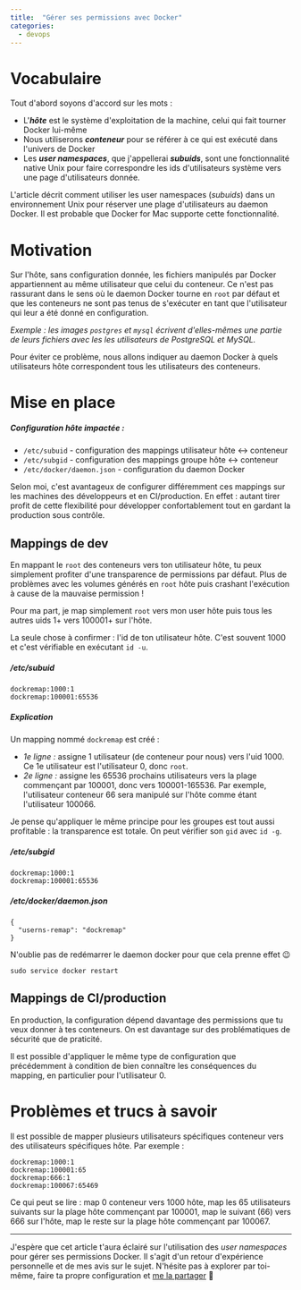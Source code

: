 ```yaml
---
title:  "Gérer ses permissions avec Docker"
categories:
  - devops
---
```


<Toc lang={lang} toc={toc} />

# Vocabulaire

Tout d'abord soyons d'accord sur les mots :
- L'**_hôte_** est le système d'exploitation de la machine, celui qui fait tourner Docker lui-même
- Nous utiliserons **_conteneur_** pour se référer à ce qui est exécuté dans l'univers de Docker
- Les **_user namespaces_**, que j'appellerai **_subuids_**, sont une fonctionnalité native Unix pour faire correspondre les ids d'utilisateurs système vers une page d'utilisateurs donnée.

L'article décrit comment utiliser les user namespaces (_subuids_) dans un environnement Unix pour réserver une plage d'utilisateurs au daemon Docker. Il est probable que Docker for Mac supporte cette fonctionnalité.


# Motivation

Sur l'hôte, sans configuration donnée, les fichiers manipulés par Docker appartiennent au même utilisateur que celui du conteneur. Ce n'est pas rassurant dans le sens où le daemon Docker tourne en `root` par défaut et que les conteneurs ne sont pas tenus de s'exécuter en tant que l'utilisateur qui leur a été donné en configuration.

_Exemple : les images `postgres` et `mysql` écrivent d'elles-mêmes une partie de leurs fichiers avec les les utilisateurs de PostgreSQL et MySQL._

Pour éviter ce problème, nous allons indiquer au daemon Docker à quels utilisateurs hôte correspondent tous les utilisateurs des conteneurs.


# Mise en place

<h5>Configuration hôte impactée :</h5>

- `/etc/subuid` - configuration des mappings utilisateur hôte &lt;-&gt; conteneur
- `/etc/subgid` - configuration des mappings groupe hôte &lt;-&gt; conteneur
- `/etc/docker/daemon.json` - configuration du daemon Docker

Selon moi, c'est avantageux de configurer différemment ces mappings sur les machines des développeurs et en CI/production. En effet : autant tirer profit de cette flexibilité pour développer confortablement tout en gardant la production sous contrôle.

## Mappings de dev

En mappant le `root` des conteneurs vers ton utilisateur hôte, tu peux simplement profiter d'une transparence de permissions par défaut. Plus de problèmes avec les volumes générés en `root` hôte puis crashant l'exécution à cause de la mauvaise permission !

Pour ma part, je map simplement `root` vers mon user hôte puis tous les autres uids 1+ vers 100001+ sur l'hôte.

La seule chose à confirmer : l'id de ton utilisateur hôte. C'est souvent 1000 et c'est vérifiable en exécutant `id -u`.

<h5>/etc/subuid</h5>

```
dockremap:1000:1
dockremap:100001:65536
```

<h5>Explication</h5>

Un mapping nommé `dockremap` est créé :
- _1e ligne :_ assigne 1 utilisateur (de conteneur pour nous) vers l'uid 1000. Ce 1e utilisateur est l'utilisateur 0, donc `root`.
- _2e ligne :_ assigne les 65536 prochains utilisateurs vers la plage commençant par 100001, donc vers 100001-165536. Par exemple, l'utilisateur conteneur 66 sera manipulé sur l'hôte comme étant l'utilisateur 100066.

Je pense qu'appliquer le même principe pour les groupes est tout aussi profitable : la transparence est totale. On peut vérifier son `gid` avec `id -g`.

<h5>/etc/subgid</h5>

```
dockremap:1000:1
dockremap:100001:65536
```

<h5>/etc/docker/daemon.json</h5>

```
{
  "userns-remap": "dockremap"
}
```

N'oublie pas de redémarrer le daemon docker pour que cela prenne effet 😉

```
sudo service docker restart
```

## Mappings de CI/production

En production, la configuration dépend davantage des permissions que tu veux donner à tes conteneurs. On est davantage sur des problématiques de sécurité que de praticité.

Il est possible d'appliquer le même type de configuration que précédemment à condition de bien connaître les conséquences du mapping, en particulier pour l'utilisateur 0.


# Problèmes et trucs à savoir

Il est possible de mapper plusieurs utilisateurs spécifiques conteneur vers des utilisateurs spécifiques hôte. Par exemple :

```
dockremap:1000:1
dockremap:100001:65
dockremap:666:1
dockremap:100067:65469
```

Ce qui peut se lire : map 0 conteneur vers 1000 hôte, map les 65 utilisateurs suivants sur la plage hôte commençant par 100001, map le suivant (66) vers 666 sur l'hôte, map le reste sur la plage hôte commençant par 100067.

-----

J'espère que cet article t'aura éclairé sur l'utilisation des _user namespaces_ pour gérer ses permissions Docker. Il s'agit d'un retour d'expérience personnelle et de mes avis sur le sujet. N'hésite pas à explorer par toi-même, faire ta propre configuration et <a href="/fr/about/">me la partager</a> 🙂
